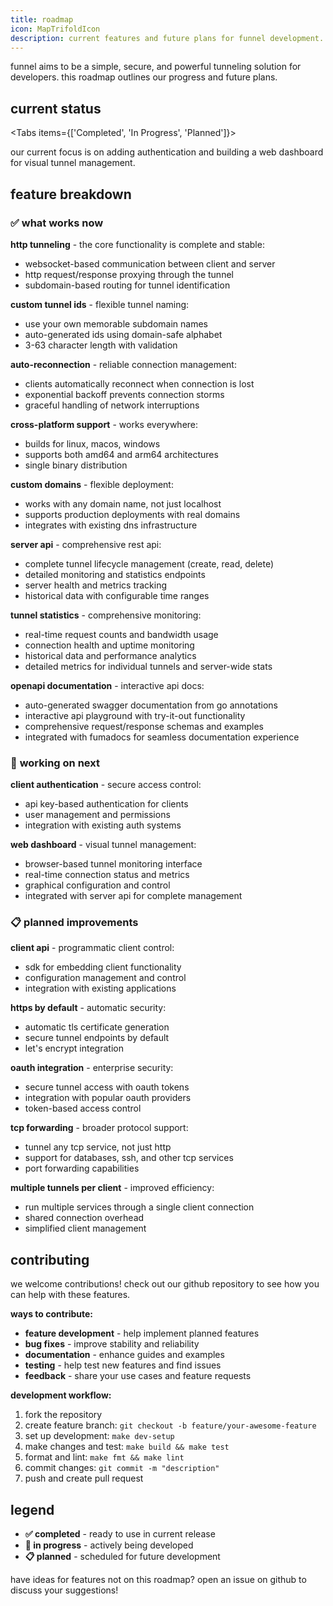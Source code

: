 ```yaml
---
title: roadmap
icon: MapTrifoldIcon
description: current features and future plans for funnel development.
---
```



<Callout title="project vision" intent="info">
funnel aims to be a simple, secure, and powerful tunneling solution for developers. this roadmap outlines our progress and future plans.
</Callout>

## current status

<Tabs items={['Completed', 'In Progress', 'Planned']}>
<Tab value="Completed">
<Cards>
<Card title="✅ http tunneling" description="expose local web services through websocket tunnels" />
<Card title="✅ custom tunnel ids" description="use your own subdomain names or auto-generate them" />
<Card title="✅ auto-reconnection" description="clients automatically reconnect with exponential backoff" />
<Card title="✅ cross-platform support" description="builds for linux, macos, windows (amd64/arm64)" />
<Card title="✅ custom domains" description="works with any domain, not just localhost" />
<Card title="✅ server api" description="comprehensive rest api for tunnel management and monitoring" />
<Card title="✅ tunnel statistics" description="detailed metrics, historical data, and performance monitoring" />
<Card title="✅ openapi documentation" description="interactive api docs with swagger ui integration" />
</Cards>
</Tab>

<Tab value="In Progress">
<Cards>
<Card title="🔄 client authentication" description="api key-based authentication for secure access" />
<Card title="🔄 web dashboard" description="browser-based tunnel monitoring and control interface" />
</Cards>

<Callout title="next milestone" intent="tip">
our current focus is on adding authentication and building a web dashboard for visual tunnel management.
</Callout>
</Tab>

<Tab value="Planned">
<Cards>
<Card title="📋 client api" description="programmatic client control and configuration sdk" />
<Card title="📋 https by default" description="automatic tls for all tunnel endpoints" />
<Card title="📋 oauth integration" description="secure tunnels with tokens generated via oauth" />
<Card title="📋 tcp forwarding" description="tunnel any tcp service, not just http" />
<Card title="📋 multiple tunnels per client" description="run multiple services through single client" />
</Cards>
</Tab>
</Tabs>

## feature breakdown

### ✅ **what works now**

**http tunneling** - the core functionality is complete and stable:
- websocket-based communication between client and server
- http request/response proxying through the tunnel
- subdomain-based routing for tunnel identification

**custom tunnel ids** - flexible tunnel naming:
- use your own memorable subdomain names
- auto-generated ids using domain-safe alphabet
- 3-63 character length with validation

**auto-reconnection** - reliable connection management:
- clients automatically reconnect when connection is lost
- exponential backoff prevents connection storms
- graceful handling of network interruptions

**cross-platform support** - works everywhere:
- builds for linux, macos, windows
- supports both amd64 and arm64 architectures
- single binary distribution

**custom domains** - flexible deployment:
- works with any domain name, not just localhost
- supports production deployments with real domains
- integrates with existing dns infrastructure

**server api** - comprehensive rest api:
- complete tunnel lifecycle management (create, read, delete)
- detailed monitoring and statistics endpoints
- server health and metrics tracking
- historical data with configurable time ranges

**tunnel statistics** - comprehensive monitoring:
- real-time request counts and bandwidth usage
- connection health and uptime monitoring
- historical data and performance analytics
- detailed metrics for individual tunnels and server-wide stats

**openapi documentation** - interactive api docs:
- auto-generated swagger documentation from go annotations
- interactive api playground with try-it-out functionality
- comprehensive request/response schemas and examples
- integrated with fumadocs for seamless documentation experience

### 🔄 **working on next**

**client authentication** - secure access control:
- api key-based authentication for clients
- user management and permissions
- integration with existing auth systems

**web dashboard** - visual tunnel management:
- browser-based tunnel monitoring interface
- real-time connection status and metrics
- graphical configuration and control
- integrated with server api for complete management

### 📋 **planned improvements**

**client api** - programmatic client control:
- sdk for embedding client functionality
- configuration management and control
- integration with existing applications

**https by default** - automatic security:
- automatic tls certificate generation
- secure tunnel endpoints by default
- let's encrypt integration

**oauth integration** - enterprise security:
- secure tunnel access with oauth tokens
- integration with popular oauth providers
- token-based access control

**tcp forwarding** - broader protocol support:
- tunnel any tcp service, not just http
- support for databases, ssh, and other tcp services
- port forwarding capabilities

**multiple tunnels per client** - improved efficiency:
- run multiple services through a single client connection
- shared connection overhead
- simplified client management

## contributing

<Callout title="get involved" intent="tip">
we welcome contributions! check out our github repository to see how you can help with these features.
</Callout>

**ways to contribute:**
- **feature development** - help implement planned features
- **bug fixes** - improve stability and reliability
- **documentation** - enhance guides and examples
- **testing** - help test new features and find issues
- **feedback** - share your use cases and feature requests

**development workflow:**
1. fork the repository
2. create feature branch: `git checkout -b feature/your-awesome-feature`
3. set up development: `make dev-setup`
4. make changes and test: `make build && make test`
5. format and lint: `make fmt && make lint`
6. commit changes: `git commit -m "description"`
7. push and create pull request

## legend

- **✅ completed** - ready to use in current release
- **🔄 in progress** - actively being developed
- **📋 planned** - scheduled for future development

<Callout title="feedback welcome" intent="info">
have ideas for features not on this roadmap? open an issue on github to discuss your suggestions!
</Callout> 